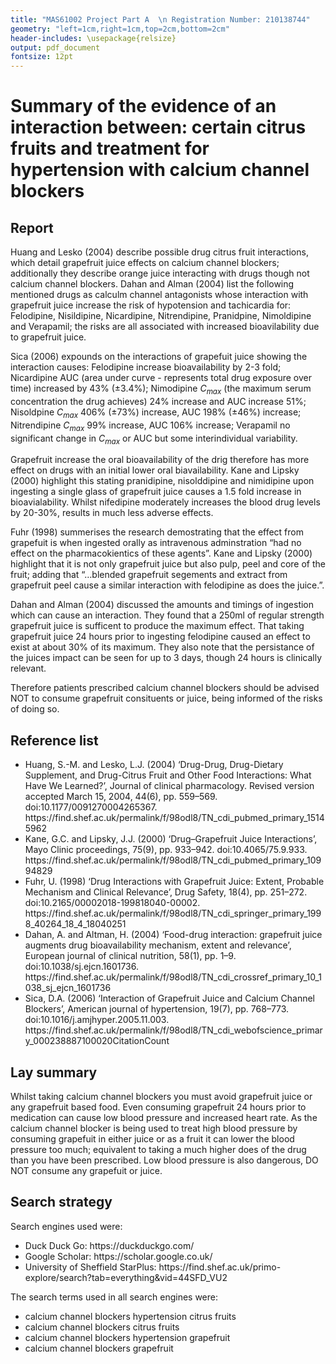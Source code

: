 ```yaml
---
title: "MAS61002 Project Part A  \n Registration Number: 210138744"
geometry: "left=1cm,right=1cm,top=2cm,bottom=2cm"
header-includes: \usepackage{relsize}
output: pdf_document
fontsize: 12pt
---
```



# Summary of the evidence of an interaction between: certain citrus fruits and treatment for hypertension with calcium channel blockers

## Report
Huang and Lesko (2004) describe possible drug citrus fruit interactions, which detail grapefruit juice effects on calcium channel blockers; additionally they describe orange juice interacting with drugs though not calcium channel blockers.  Dahan and Alman (2004) list the following mentioned drugs as calculm channel antagonists whose interaction with grapefruit juice increase the risk of hypotension and tachicardia for: Felodipine, Nisildipine, Nicardipine, Nitrendipine, Pranidpine, Nimoldipine and Verapamil; the risks are all associated with increased bioavilability due to grapefruit juice.

Sica (2006) expounds on the interactions of grapefuit juice showing the interaction causes: Felodipine increase bioavailability by 2-3 fold; Nicardipine AUC (area under curve - represents total drug exposure over time) increased by 43% ($\pm 3.4\%$); Nimodipine $C_{max}$ (the maximum serum concentration the drug achieves) 24% increase and AUC increase 51%; Nisoldpine $C_{max}$ 406% ($\pm 73\%$) increase, AUC 198% ($\pm 46\%$) increase; Nitrendipine  $C_{max}$ 99%  increase, AUC 106% increase; Verapamil no significant change in $C_{max}$ or AUC but some interindividual variability.

Grapefruit increase the oral bioavailability of the drig therefore has more effect on drugs with an initial lower oral biavailability. Kane and Lipsky (2000) highlight this stating pranidipine, nisolddipine and nimidipine upon ingesting a single glass of grapefruit juice causes a 1.5 fold increase in bioavialability.  Whilst nifedipine moderately increases the blood drug levels by 20-30%, results in much less adverse effects.

Fuhr (1998) summerises the research demostrating that the effect from grapefuit is when ingested orally as intravenous adminstration "had no effect on the pharmacokientics of these agents". Kane and Lipsky (2000) highlight that it is not only grapefruit juice but also pulp, peel and core of the fruit; adding that "...blended grapefruit segements and extract from grapefruit peel cause a similar interaction with felodipine as does the juice.".

Dahan and Alman (2004) discussed the amounts and timings of ingestion which can cause an interaction.  They found that a 250ml of regular strength grapefruit juice is sufficent to produce the maximum effect.  That taking grapefruit juice 24 hours prior to ingesting felodipine caused an effect to exist at about 30% of its maximum.  They also note that the persistance of the juices impact can be seen for up to 3 days, though 24 hours is clinically relevant.

Therefore patients prescribed calcium channel blockers should be advised NOT to consume grapefruit consituents or juice, being informed of the risks of doing so.

\newpage

## Reference list

* Huang, S.-M. and Lesko, L.J. (2004) ‘Drug-Drug, Drug-Dietary Supplement, and Drug-Citrus Fruit and Other Food Interactions: What Have We Learned?’, Journal of clinical pharmacology. Revised version accepted March 15, 2004, 44(6), pp. 559–569. doi:10.1177/0091270004265367. https://find.shef.ac.uk/permalink/f/98odl8/TN_cdi_pubmed_primary_15145962
* Kane, G.C. and Lipsky, J.J. (2000) ‘Drug–Grapefruit Juice Interactions’, Mayo Clinic proceedings, 75(9), pp. 933–942. doi:10.4065/75.9.933. https://find.shef.ac.uk/permalink/f/98odl8/TN_cdi_pubmed_primary_10994829
* Fuhr, U. (1998) ‘Drug Interactions with Grapefruit Juice: Extent, Probable Mechanism and Clinical Relevance’, Drug Safety, 18(4), pp. 251–272. doi:10.2165/00002018-199818040-00002. https://find.shef.ac.uk/permalink/f/98odl8/TN_cdi_springer_primary_1998_40264_18_4_18040251
* Dahan, A. and Altman, H. (2004) ‘Food-drug interaction: grapefruit juice augments drug bioavailability mechanism, extent and relevance’, European journal of clinical nutrition, 58(1), pp. 1–9. doi:10.1038/sj.ejcn.1601736. https://find.shef.ac.uk/permalink/f/98odl8/TN_cdi_crossref_primary_10_1038_sj_ejcn_1601736
* Sica, D.A. (2006) ‘Interaction of Grapefruit Juice and Calcium Channel Blockers’, American journal of hypertension, 19(7), pp. 768–773. doi:10.1016/j.amjhyper.2005.11.003. https://find.shef.ac.uk/permalink/f/98odl8/TN_cdi_webofscience_primary_000238887100020CitationCount

## Lay summary
Whilst taking calcium channel blockers you must avoid grapefruit juice or any grapefruit based food.  Even consuming grapefruit 24 hours prior to medication can cause low blood pressure and increased heart rate.  As the calcium channel blocker is being used to treat high blood pressure by consuming grapefuit in either juice or as a fruit it can lower the blood pressure too much; equivalent to taking a much higher does of the drug than you have been prescribed.  Low blood pressure is also dangerous, DO NOT consume any grapefuit or juice.

## Search strategy
Search engines used were:

* Duck Duck Go: https://duckduckgo.com/
* Google Scholar: https://scholar.google.co.uk/
* University of Sheffield StarPlus: https://find.shef.ac.uk/primo-explore/search?tab=everything&vid=44SFD_VU2

The search terms used in all search engines were:

* calcium channel blockers hypertension citrus fruits
* calcium channel blockers citrus fruits
* calcium channel blockers hypertension grapefruit
* calcium channel blockers grapefruit
